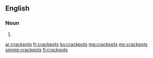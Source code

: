 ==English==

===Noun===
{{head|en|plural}}

# {{plural of|crackpot|lang=en}}

[[ar:crackpots]]
[[fr:crackpots]]
[[ku:crackpots]]
[[mg:crackpots]]
[[my:crackpots]]
[[simple:crackpots]]
[[fi:crackpots]]